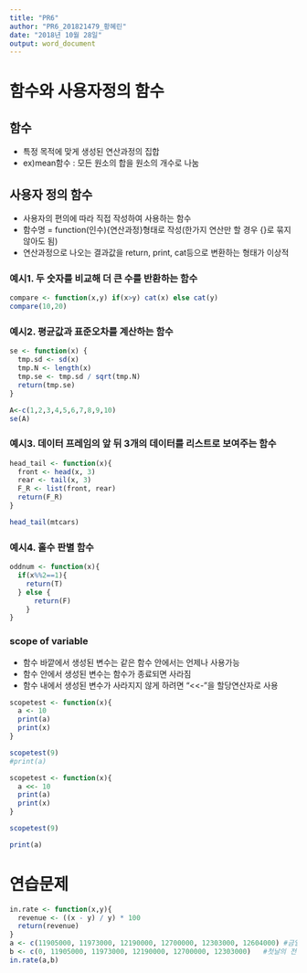 ---
title: "PR6"
author: "PR6_201821479_황혜린"
date: "2018년 10월 28일"
output: word_document
---
# 함수와 사용자정의 함수
## 함수
- 특정 목적에 맞게 생성된 연산과정의 집합
- ex)mean함수 : 모든 원소의 합을 원소의 개수로 나눔

## 사용자 정의 함수
- 사용자의 편의에 따라 직접 작성하여 사용하는 함수
- 함수명 = function(인수){연산과정}형태로 작성(한가지 연산만 할 경우 {}로 묶지 않아도 됨)
- 연산과정으로 나오는 결과값을 return, print, cat등으로 변환하는 형태가 이상적

### 예시1. 두 숫자를 비교해 더 큰 수를 반환하는 함수
```{r}
compare <- function(x,y) if(x>y) cat(x) else cat(y)
compare(10,20)
```

### 예시2. 평균값과 표준오차를 계산하는 함수
```{r}
se <- function(x) {
  tmp.sd <- sd(x)
  tmp.N <- length(x)
  tmp.se <- tmp.sd / sqrt(tmp.N)
  return(tmp.se)
}

A<-c(1,2,3,4,5,6,7,8,9,10)
se(A)
```

### 예시3. 데이터 프레임의 앞 뒤 3개의 데이터를 리스트로 보여주는 함수
```{r}
head_tail <- function(x){
  front <- head(x, 3)
  rear <- tail(x, 3)
  F_R <- list(front, rear)
  return(F_R)
}

head_tail(mtcars)
```

### 예시4. 홀수 판별 함수
```{r}
oddnum <- function(x){
  if(x%%2==1){
    return(T)
  } else {
      return(F)
    }
}
```

### scope of variable
- 함수 바깥에서 생성된 변수는 같은 함수 안에서는 언제나 사용가능 
- 함수 안에서 생성된 변수는 함수가 종료되면 사라짐
- 함수 내에서 생성된 변수가 사라지지 않게 하려면 "<<-"을 할당연산자로 사용
```{r}
scopetest <- function(x){
  a <- 10 
  print(a)
  print(x)
}

scopetest(9)
#print(a) 

scopetest <- function(x){
  a <<- 10
  print(a)
  print(x)
}

scopetest(9)

print(a)
```

# 연습문제 
```{r}
in.rate <- function(x,y){
  revenue <- ((x - y) / y) * 100
  return(revenue)
}
a <- c(11905000, 11973000, 12190000, 12700000, 12303000, 12604000) #금일의 종가 
b <- c(0, 11905000, 11973000, 12190000, 12700000, 12303000)   #첫날의 전일의 종가는 알 수 없기 때문에 0으로 적었습니다
in.rate(a,b)
```


